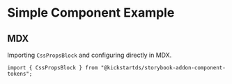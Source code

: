 
<Meta title="Simple Component/MDX" />

# Simple Component Example

## MDX

Importing `CssPropsBlock` and configuring directly in MDX.

```tsx
import { CssPropsBlock } from "@kickstartds/storybook-addon-component-tokens";
```

<CssPropsBlock customProperties={SimpleStories.parameters.cssprops} />

<Canvas>
  <Story id="simple-component-csf--default-story" />
</Canvas>

<Canvas>
  <Story id="simple-component-csf--secondary-story" />
</Canvas>
